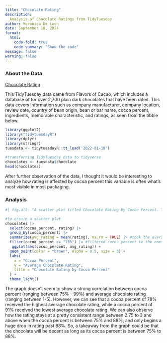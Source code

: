 ```yaml
---
title: "Chocolate Rating"
description: 
  Analysis of Chocolate Ratings from TidyTuesday
author: Veronica De Leon
date: September 18, 2024
format:
  html:
    code-fold: true
    code-summary: "Show the code"
message: false
warning: false
---
```


### About the Data

[Chocolate Rating](https://github.com/rfordatascience/tidytuesday/tree/master/data/2022/2022-01-18)

This TidyTuesday data came from Flavors of Cacao, which includes a database of for over 2,700 plain dark chocolates that have been rated. This data covers information such as company manufacturer, company location, review date, country of bean origin, bean or bar name, cocoa percent, ingredients, memorable characteristic, and ratings, as seen from the tibble below.

```r
library(ggplot2)
library("tidytuesdayR")
library(dplyr)
library(stringr)
tuesdata <- tidytuesdayR::tt_load('2022-01-18')
```

```r
#transferring TidyTuesday data to tidyverse
chocolates <- tuesdata$chocolate
head(chocolates)
```

After further observation of the data, I thought it would be interesting to analyze how rating is affected by cocoa percent this variable is often what's most visible in most packaging.

### Analysis

```r
#| fig.alt: "A scatter plot titled Chocolate Rating by Cocoa Percent. The x-axis contains the cocoa percent ranging from 75% to 99%. The y-axis contains the average chocolate rating."

#to create a scatter plot
chocolates |>
  select(cocoa_percent, rating) |>
  group_by(cocoa_percent) |>
  summarize(avg_rating = mean(rating), na.rm = TRUE) |> #took the average of the rating
  filter(cocoa_percent >= "75%") |> #filtered cocoa percent to the ones greater than or equal to 75%
   ggplot(aes(cocoa_percent, avg_rating)) +
  geom_point(color = "brown", alpha = 0.5, size = 3) +
  labs(
    x = "Cocoa Percent",
    y = "Average Chocolate Rating", 
    title = "Chocolate Rating by Cocoa Percent"
  ) +
  theme_light()

```

The graph doesn't seem to show a strong correlation between cocoa percent (ranging between 75% - 99%) and average chocolate rating (ranging between 1-5). However, we can see that a cocoa percent of 78% received the highest average chocolate rating, while a cocoa percent of 91% received the lowest average chocolate rating. We can also observe how the rating stays at a pretty consistent range between 2.75 to 3 and above when the cocoa percent is between 75% and 88%, and only begins a huge drop in rating past 88%. So, a takeaway from the graph could be that the chocolate will be decent as long as its cocoa percent is between 75% to 88%.
